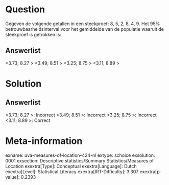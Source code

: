 Question
========

Gegeven de volgende getallen in een steekproef: 8, 5, 2, 8, 4, 9. Het
95% betrouwbaarheidsinterval voor het gemiddelde van de populatie
waaruit de steekproef is getrokken is:

Answerlist
----------

<3.73; 8.27 >
<3.49; 8.51 >
<3.25; 8.75 >
<3.11; 8.89 >

Solution
========

Answerlist
----------

<3.73; 8.27 >: Incorrect
<3.49; 8.51 >: Incorrect
<3.25; 8.75 >: Incorrect
<3.11; 8.89 >: Correct

Meta-information
================
exname: uva-measures-of-location-424-nl
extype: schoice
exsolution: 0001
exsection: Descriptive statistics/Summary Statistics/Measures of Location
exextra[Type]: Conceptual
exextra[Language]: Dutch
exextra[Level]: Statistical Literacy
exextra[IRT-Difficulty]: 3.307
exextra[p-value]: 0.2393
